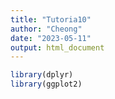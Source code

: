 ```yaml
---
title: "Tutoria10"
author: "Cheong"
date: "2023-05-11"
output: html_document
---
```


```r
library(dplyr)
library(ggplot2)
```


